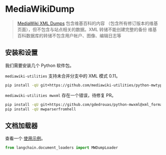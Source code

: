 # MediaWikiDump

> [MediaWiki XML Dumps](https://www.mediawiki.org/wiki/Manual:Importing_XML_dumps) 包含维基百科的内容
> （包含所有修订版本的维基页面），但不包含与站点相关的数据。XML 转储不能创建完整的备份
> 维基百科数据库的转储不包含用户帐户、图像、编辑日志等


## 安装和设置

我们需要安装几个 Python 软件包。

`mediawiki-utilities` 支持未合并分支中的 XML 模式 0.11。
```bash
pip install -qU git+https://github.com/mediawiki-utilities/python-mwtypes@updates_schema_0.11
```

`mediawiki-utilities mwxml` 存在一个错误，待修复 PR。

```bash
pip install -qU git+https://github.com/gdedrouas/python-mwxml@xml_format_0.11
pip install -qU mwparserfromhell
```

## 文档加载器

查看一个 [使用示例](/docs/modules/data_connection/document_loaders/integrations/mediawikidump.html)。


```python
from langchain.document_loaders import MWDumpLoader
```
